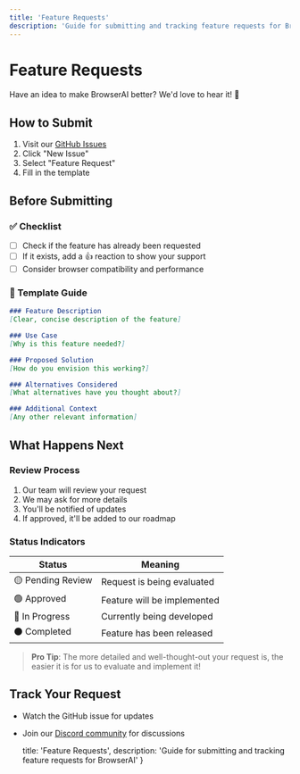 ```yaml
---
title: 'Feature Requests'
description: 'Guide for submitting and tracking feature requests for BrowserAI'
---
```


# Feature Requests

Have an idea to make BrowserAI better? We'd love to hear it! 🚀

## How to Submit

1. Visit our [GitHub Issues](#)
2. Click "New Issue"
3. Select "Feature Request"
4. Fill in the template

## Before Submitting

### ✅ Checklist
- [ ] Check if the feature has already been requested
- [ ] If it exists, add a 👍 reaction to show your support
- [ ] Consider browser compatibility and performance

### 📝 Template Guide

```markdown copy
### Feature Description
[Clear, concise description of the feature]

### Use Case
[Why is this feature needed?]

### Proposed Solution
[How do you envision this working?]

### Alternatives Considered
[What alternatives have you thought about?]

### Additional Context
[Any other relevant information]
```

## What Happens Next

### Review Process
1. Our team will review your request
2. We may ask for more details
3. You'll be notified of updates
4. If approved, it'll be added to our roadmap

### Status Indicators

| Status | Meaning |
|--------|---------|
| 🟡 Pending Review | Request is being evaluated |
| 🟢 Approved | Feature will be implemented |
| 🔵 In Progress | Currently being developed |
| ⚫ Completed | Feature has been released |

> **Pro Tip**: The more detailed and well-thought-out your request is, the easier it is for us to evaluate and implement it!

## Track Your Request

- Watch the GitHub issue for updates
- Join our [Discord community](#) for discussions

  title: 'Feature Requests',
  description: 'Guide for submitting and tracking feature requests for BrowserAI'
}